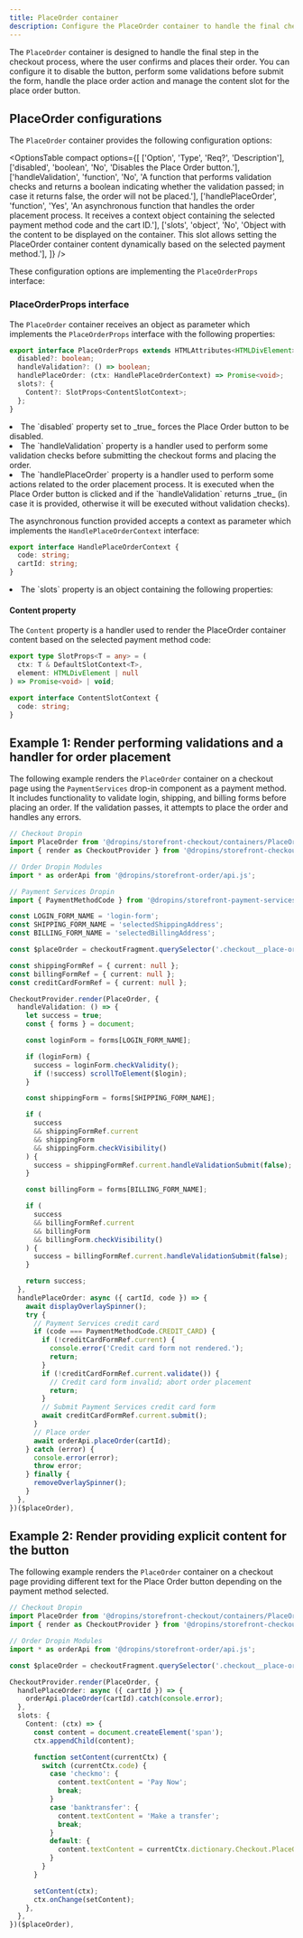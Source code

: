 ```yaml
---
title: PlaceOrder container
description: Configure the PlaceOrder container to handle the final checkout step, including place order action, button disablement, and main slot management.
---
```



The `PlaceOrder` container is designed to handle the final step in the checkout process, where the user confirms and places their order. You can configure it to disable the button, perform some validations before submit the form, handle the place order action and manage the content slot for the place order button.

## PlaceOrder configurations

The `PlaceOrder` container provides the following configuration options:

<OptionsTable
  compact
  options={[
    ['Option', 'Type', 'Req?', 'Description'],
    ['disabled', 'boolean', 'No', 'Disables the Place Order button.'],
    ['handleValidation', 'function', 'No', 'A function that performs validation checks and returns a boolean indicating whether the validation passed; in case it returns false, the order will not be placed.'],
    ['handlePlaceOrder', 'function', 'Yes', 'An asynchronous function that handles the order placement process. It receives a context object containing the selected payment method code and the cart ID.'],
    ['slots', 'object', 'No', 'Object with the content to be displayed on the container. This slot allows setting the PlaceOrder container content dynamically based on the selected payment method.'],
  ]}
/>

These configuration options are implementing the `PlaceOrderProps` interface:

### PlaceOrderProps interface

The `PlaceOrder` container receives an object as parameter which implements the `PlaceOrderProps` interface with the following properties:

```ts
export interface PlaceOrderProps extends HTMLAttributes<HTMLDivElement> {
  disabled?: boolean;
  handleValidation?: () => boolean;
  handlePlaceOrder: (ctx: HandlePlaceOrderContext) => Promise<void>;
  slots?: {
    Content?: SlotProps<ContentSlotContext>;
  };
}
```

<li>The `disabled` property set to _true_ forces the Place Order button to be disabled.</li>

<li>The `handleValidation` property is a handler used to perform some validation checks before submitting the checkout forms and placing the order.</li>

<li>The `handlePlaceOrder` property is a handler used to perform some actions related to the order placement process. It is executed when the Place Order button is clicked and if the `handleValidation` returns _true_ (in case it is provided, otherwise it will be executed without validation checks).</li>

The asynchronous function provided accepts a context as parameter which implements the `HandlePlaceOrderContext` interface:

```ts
export interface HandlePlaceOrderContext {
  code: string;
  cartId: string;
}
```

<li>The `slots` property is an object containing the following properties:</li>

#### Content property

The `Content` property is a handler used to render the PlaceOrder container content based on the selected payment method code:

```ts
export type SlotProps<T = any> = (
  ctx: T & DefaultSlotContext<T>,
  element: HTMLDivElement | null
) => Promise<void> | void;

export interface ContentSlotContext {
  code: string;
}
```

## Example 1: Render performing validations and a handler for order placement

The following example renders the `PlaceOrder` container on a checkout page using the `PaymentServices` drop-in component as a payment method. It includes functionality to validate login, shipping, and billing forms before placing an order. If the validation passes, it attempts to place the order and handles any errors.

```ts
// Checkout Dropin
import PlaceOrder from '@dropins/storefront-checkout/containers/PlaceOrder.js';
import { render as CheckoutProvider } from '@dropins/storefront-checkout/render.js';

// Order Dropin Modules
import * as orderApi from '@dropins/storefront-order/api.js';

// Payment Services Dropin
import { PaymentMethodCode } from '@dropins/storefront-payment-services/api.js';

const LOGIN_FORM_NAME = 'login-form';
const SHIPPING_FORM_NAME = 'selectedShippingAddress';
const BILLING_FORM_NAME = 'selectedBillingAddress';

const $placeOrder = checkoutFragment.querySelector('.checkout__place-order');

const shippingFormRef = { current: null };
const billingFormRef = { current: null };
const creditCardFormRef = { current: null };

CheckoutProvider.render(PlaceOrder, {
  handleValidation: () => {
    let success = true;
    const { forms } = document;

    const loginForm = forms[LOGIN_FORM_NAME];

    if (loginForm) {
      success = loginForm.checkValidity();
      if (!success) scrollToElement($login);
    }

    const shippingForm = forms[SHIPPING_FORM_NAME];

    if (
      success
      && shippingFormRef.current
      && shippingForm
      && shippingForm.checkVisibility()
    ) {
      success = shippingFormRef.current.handleValidationSubmit(false);
    }

    const billingForm = forms[BILLING_FORM_NAME];

    if (
      success
      && billingFormRef.current
      && billingForm
      && billingForm.checkVisibility()
    ) {
      success = billingFormRef.current.handleValidationSubmit(false);
    }

    return success;
  },
  handlePlaceOrder: async ({ cartId, code }) => {
    await displayOverlaySpinner();
    try {
      // Payment Services credit card
      if (code === PaymentMethodCode.CREDIT_CARD) {
        if (!creditCardFormRef.current) {
          console.error('Credit card form not rendered.');
          return;
        }
        if (!creditCardFormRef.current.validate()) {
          // Credit card form invalid; abort order placement
          return;
        }
        // Submit Payment Services credit card form
        await creditCardFormRef.current.submit();
      }
      // Place order
      await orderApi.placeOrder(cartId);
    } catch (error) {
      console.error(error);
      throw error;
    } finally {
      removeOverlaySpinner();
    }
  },
})($placeOrder),
```

## Example 2: Render providing explicit content for the button

The following example renders the `PlaceOrder` container on a checkout page providing different text for the Place Order button depending on the payment method selected.

```ts
// Checkout Dropin
import PlaceOrder from '@dropins/storefront-checkout/containers/PlaceOrder.js';
import { render as CheckoutProvider } from '@dropins/storefront-checkout/render.js';

// Order Dropin Modules
import * as orderApi from '@dropins/storefront-order/api.js';

const $placeOrder = checkoutFragment.querySelector('.checkout__place-order');

CheckoutProvider.render(PlaceOrder, {
  handlePlaceOrder: async ({ cartId }) => {
    orderApi.placeOrder(cartId).catch(console.error);
  },
  slots: {
    Content: (ctx) => {
      const content = document.createElement('span');
      ctx.appendChild(content);

      function setContent(currentCtx) {
        switch (currentCtx.code) {
          case 'checkmo': {
            content.textContent = 'Pay Now';
            break;
          }
          case 'banktransfer': {
            content.textContent = 'Make a transfer';
            break;
          }
          default: {
            content.textContent = currentCtx.dictionary.Checkout.PlaceOrder.button;
          }
        }
      }

      setContent(ctx);
      ctx.onChange(setContent);
    },
  },
})($placeOrder),
```
